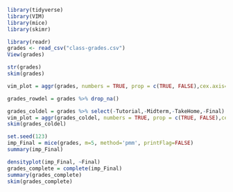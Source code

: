 ```{r}
library(tidyverse)
library(VIM)
library(mice)
library(skimr)
```

```{r}
library(readr)
grades <- read_csv("class-grades.csv")
View(grades)
```
```{r}
str(grades)
skim(grades)
```
```{r}
vim_plot = aggr(grades, numbers = TRUE, prop = c(TRUE, FALSE),cex.axis=.7)
```
```{r}
grades_rowdel = grades %>% drop_na()
```
```{r}
grades_coldel = grades %>% select(-Tutorial,-Midterm,-TakeHome,-Final) 
vim_plot = aggr(grades_coldel, numbers = TRUE, prop = c(TRUE, FALSE),cex.axis=.7)
skim(grades_coldel)
```

```{r}
set.seed(123)
imp_Final = mice(grades, m=5, method='pmm', printFlag=FALSE)
summary(imp_Final)
```

```{r}
densityplot(imp_Final, ~Final)
grades_complete = complete(imp_Final) 
summary(grades_complete)
skim(grades_complete)
```


